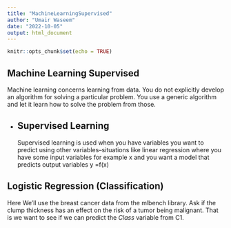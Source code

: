 ```yaml
---
title: "MachineLearningSupervised"
author: "Umair Waseem"
date: "2022-10-05"
output: html_document
---
```


```r
knitr::opts_chunk$set(echo = TRUE)
```

## Machine Learning Supervised

Machine learning concerns learning from data. You do not explicitly develop an algorithm for solving a particular problem. You use a generic algorithm and let it learn how to solve the problem from those.


* ## Supervised Learning
  Supervised learning is used when you have variables you want to predict using other variables--situations like linear regression where you have some input variables for example x and you want a model that predicts output variables y =f(x)
  
  
## Logistic Regression (Classification)
  
  Here We'll use the breast cancer data from the mlbench library.
  Ask if the clump thickness has an effect on the risk of a tumor being malignant. That is we want to see if we can predict the _Class_ variable from C1. 
  
  